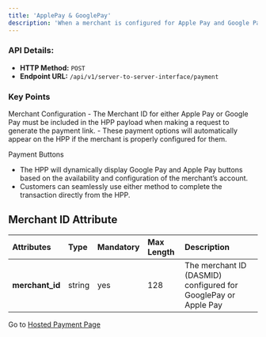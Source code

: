 ```yaml
---
title: 'ApplePay & GooglePay'
description: 'When a merchant is configured for Apple Pay and Google Pay, the Hosted Payment Page (HPP) will display buttons for Google Pay and Apple Pay, allowing customers to complete payments through these methods.'
---
```


### API Details:
- **HTTP Method:** `POST`
- **Endpoint URL:** `/api/v1/server-to-server-interface/payment`

### Key Points
<Info>
Merchant Configuration
- The Merchant ID for either Apple Pay or Google Pay must be included in the HPP payload when making a request to generate the payment link.
- These payment options will automatically appear on the HPP if the merchant is properly configured for them.

Payment Buttons
- The HPP will dynamically display Google Pay and Apple Pay buttons based on the availability and configuration of the merchant’s account.
- Customers can seamlessly use either method to complete the transaction directly from the HPP.
</Info>

## Merchant ID Attribute

| **Attributes**  | **Type** | **Mandatory** | **Max Length** | **Description**           |
|:----------------|:---------|:--------------|:---------------|:--------------------------|
| **merchant_id**  | string   | yes           | 128            | The merchant ID (DASMID) configured for GooglePay or Apple Pay  |

Go to [Hosted Payment Page](/api-reference/hpp)


